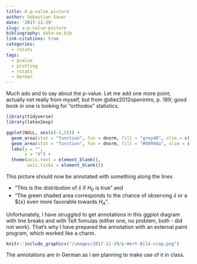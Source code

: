 ```yaml
---
title: A p-value picture
author: Sebastian Sauer
date: '2017-11-29'
slug: a-p-value-picture
bibliography: data-se.bib
link-citations: true
categories:
  - rstats
tags:
  - pvalue
  - plotting
  - rstats
  - German
---
```



Much ado and to say about the p-value. Let me add one more point; actually not really from myself, but from @diez2012openintro, p. 189; good book in one is looking for "orthodox" statistics.


```r
library(tidyverse)
library(latex2exp)
```


```r
ggplot(NULL, aes(c(-5,5))) +
  geom_area(stat = "function", fun = dnorm, fill = "grey40", xlim = c(-5, 2)) +
  geom_area(stat = "function", fun = dnorm, fill = "#00998a", xlim = c(2, 5)) +
  labs(y = "",
       x = "X") +
  theme(axis.text = element_blank(),
        axis.ticks = element_blank())
```


This picture should now be annotated with something along the lines

- "This is the distribution of $\bar{x}$ if $H_0$ is true" and
- "The green shaded area corresponds to the chance of observing $\bar{x}$ or a $\bar{x} even more favorable towards $H_A$".

Unfortunately, I have struggled to get annotations in this ggplot diagram with line breaks and with TeX fomulas (either one, no problem, both - did not work). That's why I have prepared the annotation with an external paint program, which worked like a charm.

```r
knitr::include_graphics("/images/2017-11-29/p-Wert-Bild-crop.png")
```


The annotations are in German as I am planning to make use of it in class.

